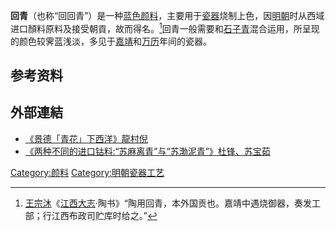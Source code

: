 '''回青'''（也称“回回青”）是一种[[蓝色|蓝色]][[颜料|颜料]]，主要用于[[瓷器|瓷器]]烧制上色，因[[明朝|明朝]]时从西域进口顏料原料及接受朝貢，故而得名。<ref>[[王宗沐|王宗沐]]《[[江西大志|江西大志]]·陶书》“陶用回青，本外国贡也。嘉靖中遇烧御器，奏发工部；行江西布政司贮库时给之。”</ref>回青一般需要和[[石子青|石子青]]混合运用，所呈现的颜色较霁蓝浅淡，多见于[[嘉靖|嘉靖]]和[[万历|万历]]年间的瓷器。

==参考资料==
<references/>

==外部連結==
*[http://cge.gec.nthu.edu.tw/faculty/regular/kthsu/wwwroot/2007-proceedings/23.pdf 《景德「青花」下西洋》龍村倪]{{dead link|date=2017年12月 |bot=InternetArchiveBot |fix-attempted=yes }}
*[https://web.archive.org/web/20160304135928/http://tech.scichina.com:8082/sciE/fileup/PDF/07ze0636.pdf 《两种不同的进口钴料:“苏麻离青”与“苏渤泥青”》杜锋、苏宝茹]

[[Category:颜料|Category:颜料]]
[[Category:明朝瓷器工艺|Category:明朝瓷器工艺]]